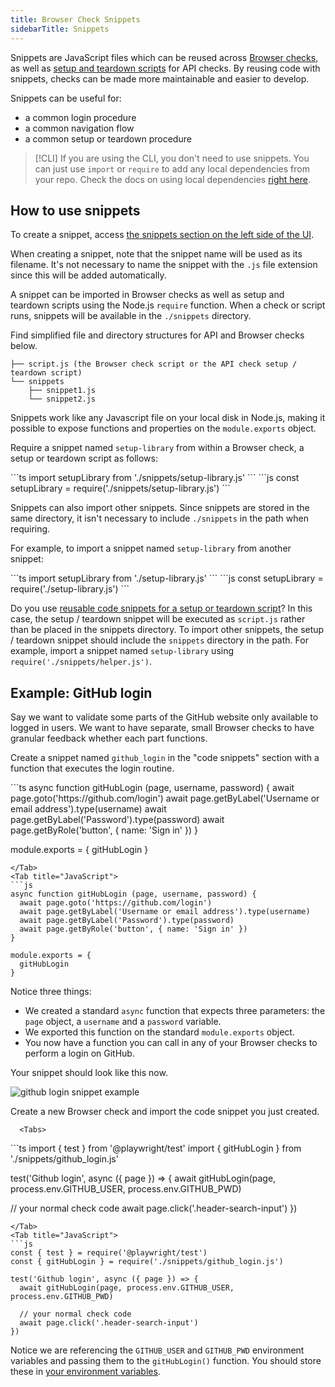```yaml
---
title: Browser Check Snippets
sidebarTitle: Snippets
---
```


Snippets are JavaScript files which can be reused across [Browser checks](/detect/synthetic-monitoring/browser-checks/overview), as well as [setup and teardown scripts](/detect/synthetic-monitoring/api-checks/set-up-and-tear-down) for API checks. By reusing code with snippets, checks can be made more maintainable and easier to develop.

Snippets can be useful for:

- a common login procedure
- a common navigation flow
- a common setup or teardown procedure


> [!CLI]
> If you are using the CLI, you don't need to use snippets. You can just use `import` or `require` to add any local dependencies from your repo.
> Check the docs on using local dependencies [right here](/cli/npm-packages/).

## How to use snippets

To create a snippet, access <a href="https://app.checklyhq.com/snippets" target="_blank">the snippets section on the left side of the UI</a>.

When creating a snippet, note that the snippet name will be used as its filename. It's not necessary to name the snippet with the `.js` file extension since this will be added automatically.

A snippet can be imported in Browser checks as well as setup and teardown scripts using the Node.js `require` function. When a check or script runs, snippets will be available in the `./snippets` directory.

Find simplified file and directory structures for API and Browser checks below.

```
├── script.js (the Browser check script or the API check setup / teardown script)
└── snippets
    ├── snippet1.js
    └── snippet2.js
```

Snippets work like any Javascript file on your local disk in Node.js, making it possible to expose functions and properties on the `module.exports` object.

Require a snippet named `setup-library` from within a Browser check, a setup or teardown script as follows:

<Tabs>
<Tab title="TypeScript">
```ts
import setupLibrary from './snippets/setup-library.js'
```
</Tab>
  <Tab title="JavaScript">
```js
const setupLibrary = require('./snippets/setup-library.js')
```
</Tab>
</Tabs>

Snippets can also import other snippets. Since snippets are stored in the same directory, it isn't necessary to include `./snippets` in the path when requiring.

For example, to import a snippet named `setup-library` from another snippet:

<Tabs>
<Tab title="TypeScript">
```ts
import setupLibrary from './setup-library.js'
```
  </Tab>
<Tab title="JavaScript">
```js
const setupLibrary = require('./setup-library.js')
```
</Tab>
</Tabs>

Do you use [reusable code snippets for a setup or teardown script](/api-checks/setup-teardown-scripts/#reusable-code-snippets)?
In this case, the setup / teardown snippet will be executed as `script.js` rather than be placed in the snippets directory. To import other snippets, the setup / teardown snippet should include the `snippets` directory in the path.
For example, import a snippet named `setup-library` using  `require('./snippets/helper.js')`.


## Example: GitHub login

Say we want to validate some parts of the GitHub website only available to logged in users. We want to have separate, small
Browser checks to have granular feedback whether each part functions.

Create a snippet named `github_login` in the "code snippets" section with a function that executes the login routine.

<Tabs>
  <Tab title="TypeScript">
```ts
async function gitHubLogin (page, username, password) {
  await page.goto('https://github.com/login')
  await page.getByLabel('Username or email address').type(username)
  await page.getByLabel('Password').type(password)
  await page.getByRole('button', { name: 'Sign in' })
}

module.exports = {
  gitHubLogin
}
```
</Tab>
<Tab title="JavaScript">
```js
async function gitHubLogin (page, username, password) {
  await page.goto('https://github.com/login')
  await page.getByLabel('Username or email address').type(username)
  await page.getByLabel('Password').type(password)
  await page.getByRole('button', { name: 'Sign in' })
}

module.exports = {
  gitHubLogin
}
```
</Tab>
</Tabs>

Notice three things:

- We created a standard `async` function that expects three parameters: the `page` object, a `username` and a `password` variable.
- We exported this function on the standard `module.exports` object.
- You now have a function you can call in any of your Browser checks to perform a login on GitHub.

Your snippet should look like this now.

![github login snippet example](/images/docs/images/browser-checks/github_login_snippet_example.png)

Create a new Browser check and import the code snippet you just created.

      <Tabs>
<Tab title="TypeScript">
```ts
import { test } from '@playwright/test'
import { gitHubLogin } from './snippets/github_login.js'

test('Github login', async ({ page }) => {
  await gitHubLogin(page, process.env.GITHUB_USER, process.env.GITHUB_PWD)

  // your normal check code
  await page.click('.header-search-input')
})
```
</Tab>
<Tab title="JavaScript">
```js
const { test } = require('@playwright/test')
const { gitHubLogin } = require('./snippets/github_login.js')

test('Github login', async ({ page }) => {
  await gitHubLogin(page, process.env.GITHUB_USER, process.env.GITHUB_PWD)

  // your normal check code
  await page.click('.header-search-input')
})
```
</Tab>
</Tabs>

Notice we are referencing the `GITHUB_USER` and `GITHUB_PWD` environment variables and passing them to the `gitHubLogin()` function.
You should store these in [your environment variables](/browser-checks/variables/).
